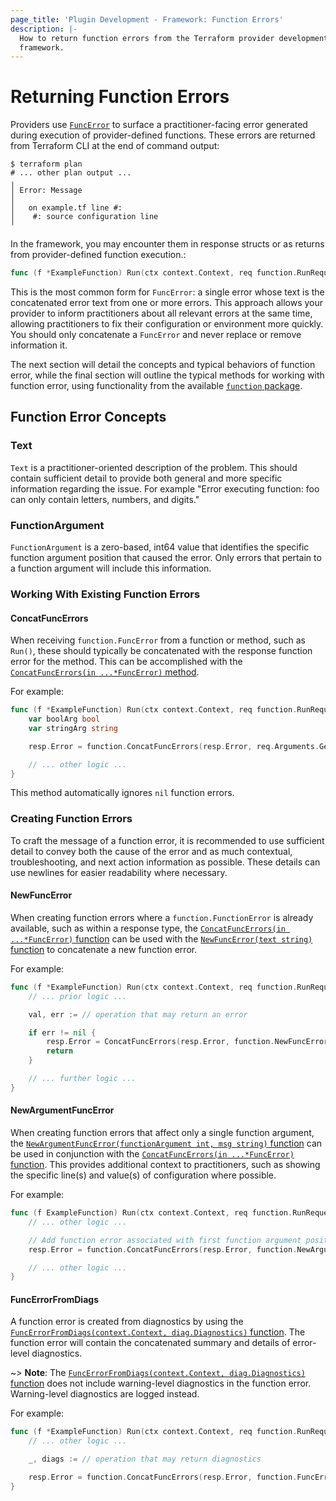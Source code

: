 ```yaml
---
page_title: 'Plugin Development - Framework: Function Errors'
description: |-
  How to return function errors from the Terraform provider development
  framework.
---
```


# Returning Function Errors

Providers use [`FuncError`](https://pkg.go.dev/github.com/hashicorp/terraform-plugin-framework/function#FuncError) to
surface a practitioner-facing error generated during execution of provider-defined functions. These errors are
returned from Terraform CLI at the end of command output:

```console
$ terraform plan
# ... other plan output ...
╷
│ Error: Message
│ 
│   on example.tf line #:
│    #: source configuration line
╵
```

In the framework, you may encounter them in response structs or as returns from
provider-defined function execution.:

```go
func (f *ExampleFunction) Run(ctx context.Context, req function.RunRequest, resp *function.RunResponse) {
```

This is the most common form for `FuncError`: a single error whose text
is the concatenated error text from one or more errors. This approach allows
your provider to inform practitioners about all relevant errors at the same
time, allowing practitioners to fix their configuration or environment more
quickly. You should only concatenate a `FuncError` and never replace or
remove information it.

The next section will detail the concepts and typical behaviors of
function error, while the final section will outline the typical methods for
working with function error, using functionality from the available
[`function` package](https://pkg.go.dev/github.com/hashicorp/terraform-plugin-framework/function).

## Function Error Concepts

### Text

`Text` is a practitioner-oriented description of the problem. This should
contain sufficient detail to provide both general and more specific information
regarding the issue. For example "Error executing function: foo can only contain
letters, numbers, and digits."

### FunctionArgument

`FunctionArgument` is a zero-based, int64 value that identifies the specific
function argument position that caused the error. Only errors that pertain
to a function argument will include this information.

### Working With Existing Function Errors

#### ConcatFuncErrors

When receiving `function.FuncError` from a function or method, such as
`Run()`, these should typically be concatenated with the
response function error for the method. This can be accomplished with the
[`ConcatFuncErrors(in ...*FuncError)` method](https://pkg.go.dev/github.com/hashicorp/terraform-plugin-framework/function#ConcatFuncErrors).

For example:

```go
func (f *ExampleFunction) Run(ctx context.Context, req function.RunRequest, resp *function.RunResponse) {
    var boolArg bool
    var stringArg string

    resp.Error = function.ConcatFuncErrors(resp.Error, req.Arguments.Get(ctx, &boolArg, &stringArg))

    // ... other logic ...
}
```

This method automatically ignores `nil` function errors.

### Creating Function Errors

To craft the message of a function error, it is recommended to use sufficient
detail to convey both the cause of the error and as much contextual,
troubleshooting, and next action information as possible. These details can
use newlines for easier readability where necessary.

#### NewFuncError

When creating function errors where a `function.FunctionError` is already available,
such as within a response type, the [`ConcatFuncErrors(in ...*FuncError)` function](https://pkg.go.dev/github.com/hashicorp/terraform-plugin-framework/function#NewFuncError.AddError)
can be used with the [`NewFuncError(text string)` function](https://pkg.go.dev/github.com/hashicorp/terraform-plugin-framework/function#NewFuncError) to concatenate a new
function error.

For example:

```go
func (f *ExampleFunction) Run(ctx context.Context, req function.RunRequest, resp *function.RunResponse) {
    // ... prior logic ...

    val, err := // operation that may return an error

    if err != nil {
        resp.Error = ConcatFuncErrors(resp.Error, function.NewFuncError("Error performing operation: " + err.Error()))
        return
    }

    // ... further logic ...
}
```

#### NewArgumentFuncError

When creating function errors that affect only a single function argument, the [`NewArgumentFuncError(functionArgument int, msg string)` function](https://pkg.go.dev/github.com/hashicorp/terraform-plugin-framework/function#NewArgumentFuncError)
can be used in conjunction with  the [`ConcatFuncErrors(in ...*FuncError)` function](https://pkg.go.dev/github.com/hashicorp/terraform-plugin-framework/function#NewArgumentFuncError). This provides additional context to practitioners, such as showing the specific line(s) and value(s) of configuration where possible.

For example:

```go
func (f ExampleFunction) Run(ctx context.Context, req function.RunRequest, resp *function.RunResponse) {
    // ... other logic ...

    // Add function error associated with first function argument position
    resp.Error = function.ConcatFuncErrors(resp.Error, function.NewArgumentFuncError(0, "Example Error Summary: Example Error Detail"))

    // ... other logic ...
}
```

#### FuncErrorFromDiags

A function error is created from diagnostics by using the [`FuncErrorFromDiags(context.Context, diag.Diagnostics)` function](https://pkg.go.dev/github.com/hashicorp/terraform-plugin-framework/function#FuncErrorFromDiags). The function error will contain the concatenated summary and details of error-level
diagnostics.

~> **Note**: The [`FuncErrorFromDiags(context.Context, diag.Diagnostics)` function](https://pkg.go.dev/github.com/hashicorp/terraform-plugin-framework/function#FuncErrorFromDiags) does not include warning-level diagnostics in the function error. Warning-level diagnostics are logged instead.

For example:

```go
func (f *ExampleFunction) Run(ctx context.Context, req function.RunRequest, resp *function.RunResponse) {
    // ... other logic ...

    _, diags := // operation that may return diagnostics

    resp.Error = function.ConcatFuncErrors(resp.Error, function.FuncErrorFromDiags(ctx, diags))
}
```